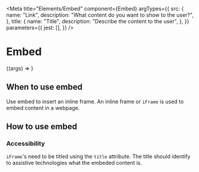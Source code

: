 
<Meta
    title="Elements/Embed"
    component={Embed}
    argTypes={{
        src: {
            name: "Link",
            description: "What content do you want to show to the user?",
        },
        title: {
            name: "Title",
            description: "Describe the content to the user",
        },
    }}
    parameters={{
        jest: [],
    }}
/>

# Embed

<Canvas>
    <Story
        name="Embed"
        args={{
            src: "https://www.youtube.com/embed/U9nnRicMHOk",
            title: "School admissions, not preferred school",
        }}
    >
        {(args) => <Embed {...args} />}
    </Story>
</Canvas>

<ArgsTable of={Embed} />

## When to use embed

Use embed to insert an inline frame. An inline frame or `iFrame` is used to embed content in a webpage.

## How to use embed

### Accessibility

`iFrame`'s need to be titled using the `title` attribute. The title should identify to assistive technologies what the embeded content is.
